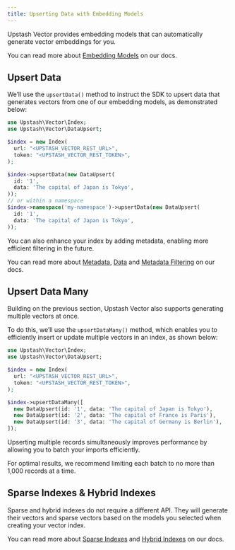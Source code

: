 ```yaml
---
title: Upserting Data with Embedding Models
---
```


Upstash Vector provides embedding models that can automatically generate vector embeddings for you.

You can read more about [Embedding Models](/vector/features/embeddingmodels) on our docs.

## Upsert Data

We’ll use the `upsertData()` method to instruct the SDK to upsert data that generates vectors from one of our embedding models, as demonstrated below:

```php
use Upstash\Vector\Index;
use Upstash\Vector\DataUpsert;

$index = new Index(
  url: "<UPSTASH_VECTOR_REST_URL>",
  token: "<UPSTASH_VECTOR_REST_TOKEN>",
);

$index->upsertData(new DataUpsert(
  id: '1',
  data: 'The capital of Japan is Tokyo',
));
// or within a namespace
$index->namespace('my-namespace')->upsertData(new DataUpsert(
  id: '1',
  data: 'The capital of Japan is Tokyo',
));
```

You can also enhance your index by adding metadata, enabling more efficient filtering in the future.

You can read more about [Metadata](/vector/features/metadata#metadata), [Data](/vector/features/metadata#data) and [Metadata Filtering](/vector/features/filtering) on our docs.

## Upsert Data Many

Building on the previous section, Upstash Vector also supports generating multiple vectors at once.

To do this, we’ll use the `upsertDataMany()` method, which enables you to efficiently insert or update multiple vectors in an index, as shown below:

```php
use Upstash\Vector\Index;
use Upstash\Vector\DataUpsert;

$index = new Index(
  url: "<UPSTASH_VECTOR_REST_URL>",
  token: "<UPSTASH_VECTOR_REST_TOKEN>",
);

$index->upsertDataMany([
  new DataUpsert(id: '1', data: 'The capital of Japan is Tokyo'),
  new DataUpsert(id: '2', data: 'The capital of France is Paris'),
  new DataUpsert(id: '3', data: 'The capital of Germany is Berlin'),
]);
```

Upserting multiple records simultaneously improves performance by allowing you to batch your imports efficiently.

<Note>For optimal results, we recommend limiting each batch to no more than 1,000 records at a time.</Note>

## Sparse Indexes & Hybrid Indexes

Sparse and hybrid indexes do not require a different API. They will generate their vectors and sparse vectors 
based on the models you selected when creating your vector index.

You can read more about [Sparse Indexes](/vector/features/sparseindexes) and [Hybrid Indexes](/vector/features/hybridindexes) on our docs.